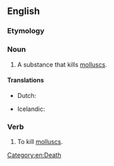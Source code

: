 ==English==

===Etymology===
{{suffix|en|mollusc|cide}}

===Noun===
{{en-noun}}

# A substance that kills [[mollusc]]s.

====Translations====
{{trans-top|substance that kills molluscs}}
* Dutch: {{t+|nl|slakkenbestrijdingsmiddel}}
{{trans-mid}}
* Icelandic: {{t|is|lindýraeitur|n}}
{{trans-bottom}}

===Verb===
{{en-verb|molluscicid}}

# To kill [[mollusc]]s.

[[Category:en:Death]]